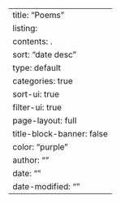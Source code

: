 ---
title: "Poems "
listing:
    contents: .
    sort: "date desc"
    type: default
    categories: true
    sort-ui: true
    filter-ui: true
page-layout: full
title-block-banner: false
color: "purple"
author: ""
date: ""
date-modified: ""
---